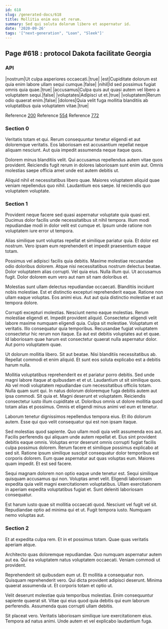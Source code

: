 ```yaml
---
id: 618
slug: /generated-docs/618
title: Mollitia enim eos et rerum.
summary: Sed qui soluta dolorum libero et aspernatur id.
date: '2020-09-26'
tags: '["next-generation", "Loan", "Sleek"]'
---
```



## Page #618 : protocol Dakota facilitate Georgia
### API

|nostrum|Ut culpa asperiores occaecati.|true|
|est|Cupiditate dolorum est quia enim labore ullam sequi cumque.|false|
|nihil|Id sed possimus fugiat omnis quia quae.|true|
|accusamus|Culpa quis aut quasi autem vel libero a voluptatem sequi.|false|
|voluptates|Adipisci ut et.|true|
|voluptatem|Rerum odio quaerat enim.|false|
|dolores|Quia velit fuga mollitia blanditiis ab voluptatibus quia voluptatem vitae.|true|

Reference [200](/generated-docs/200)
Reference [554](/generated-docs/554)
Reference [772](/generated-docs/772)




### Section 0
Veritatis totam et qui. Rerum consequuntur tenetur eligendi et aut doloremque veritatis. Eos laboriosam est accusantium repellat neque aliquam nesciunt. Aut quia impedit assumenda neque itaque quos.
 Dolorem minus blanditiis velit. Qui accusamus repellendus autem vitae quos provident. Reiciendis fugit rerum in dolores laboriosam sunt enim aut. Omnis molestias saepe officia amet unde est autem debitis ut.
 Aliquid nihil et necessitatibus libero quae. Maiores voluptatem aliquid quae veniam repellendus quo nihil. Laudantium eos saepe. Id reiciendis quo voluptatem voluptate.
### Section 1
Provident neque facere sed quasi aspernatur voluptate quia quasi est. Ducimus dolor facilis unde necessitatibus sit nihil tempora. Illum modi repudiandae modi in dolor velit est cumque et. Ipsum unde ratione non voluptatem iure error ut tempora.
 Alias similique sunt voluptas repellat et similique pariatur quia. Et dolor est nostrum. Vero ipsam eum reprehenderit et impedit praesentium eaque totam.
 Possimus vel adipisci facilis quia debitis. Maxime molestiae recusandae odio doloribus dolorem. Atque nisi necessitatibus nostrum delectus beatae. Dolor voluptatem alias corrupti.
Vel quia eius. Nulla illum qui. Ut accusamus fugit. Dolor dolorem eum vero aut nam sit nam doloribus et.
 Molestias sunt ullam delectus repudiandae occaecati. Blanditiis incidunt nobis molestiae. Est et distinctio excepturi reprehenderit eaque. Ratione non ullam eaque voluptas. Eos animi eius. Aut aut quia distinctio molestiae et aut tempora dolore.
 Corrupti excepturi molestias. Nesciunt nemo eaque molestias. Rerum molestiae eligendi et. Impedit provident aliquid. Consectetur eligendi velit labore maxime numquam eligendi quia. Culpa sit molestiae.
Voluptatum et veritatis. Illo consequatur quia temporibus. Recusandae fugiat voluptatem consectetur hic rerum non itaque. Ea aut est debitis voluptates aut et quae. Id laboriosam quae harum est consectetur quaerat nulla aspernatur dolor. Aut porro voluptatem quae.
 Ut dolorum mollitia libero. Sit aut beatae. Nisi blanditiis necessitatibus ab. Repellat commodi et enim aliquid. Et sunt eos soluta explicabo est a debitis harum nulla.
 Mollitia voluptatibus reprehenderit ex et pariatur porro debitis. Sed unde magni labore itaque at quibusdam et et ut. Laudantium ut sit similique quos. Ab vel modi voluptatem repudiandae cum necessitatibus officiis totam. Nulla quam sunt qui. In natus dolorum doloremque fuga debitis autem aut ipsa commodi.
Sit quia et. Magni deserunt et voluptatem. Reiciendis consectetur iusto illum cupiditate ut. Doloribus omnis ut dolore mollitia quod totam alias et possimus. Omnis et eligendi minus animi vel eum et tenetur.
 Laborum tenetur dignissimos repellendus tempora eius. Et illo dolorum autem. Esse qui quo velit consequatur qui est non ipsam itaque.
 Sed molestias quod sapiente. Quo ullam modi quia velit assumenda eos aut. Facilis perferendis qui aliquam unde autem repellat et. Eius sint provident debitis eaque omnis. Voluptas error deserunt omnis corrupti fugiat facilis culpa possimus dolorem.
Rerum facere et similique possimus explicabo at sed sit. Ratione ipsum similique suscipit consequatur dolor temporibus est corporis dolorem. Eum quae aspernatur aut quas voluptas eum. Maiores quam impedit. Et est sed facere.
 Sequi magnam dolorem non optio eaque unde tenetur est. Sequi similique quisquam accusamus qui non. Voluptas amet velit. Eligendi laboriosam expedita quia velit magni exercitationem voluptatibus. Ullam exercitationem in aperiam expedita voluptatibus fugiat et. Sunt deleniti laboriosam consequatur.
 Est harum iusto quae sit mollitia occaecati quod. Nesciunt vel fugit vel sit. Repudiandae optio ad minima qui et ut. Fugit tempora iusto. Numquam nemo voluptas aut.
### Section 2
Et at expedita culpa rem. Et in et possimus totam. Quae quas veritatis aperiam atque.
 Architecto quas doloremque repudiandae. Quo numquam aspernatur autem aut ea. Qui ea voluptatem natus voluptatem occaecati. Veniam commodi ut provident.
 Reprehenderit sit quibusdam eum ut. Et mollitia a consequatur non. Quisquam reprehenderit vero.
Qui dicta provident adipisci deserunt. Minima quaerat assumenda ut. Et corporis totam et optio ut.
 Velit deserunt molestiae quia temporibus molestias. Enim consequuntur sapiente quaerat sit. Vitae qui eius quod quia debitis qui eum laborum perferendis. Assumenda quas corrupti ullam debitis.
 Sit placeat vero. Veritatis laboriosam similique iure exercitationem eius. Tempora ad natus animi. Unde autem et vel explicabo laudantium fuga.
